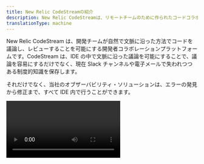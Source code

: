 ```yaml
---
title: New Relic CodeStreamの紹介
description: New Relic CodeStreamは、リモートチームのために作られたコードコラボレーションツールです。
translationType: machine
---
```


New Relic CodeStream は、開発チームが自然で文脈に沿った方法でコードを議論し、レビューすることを可能にする開発者コラボレーションプラットフォームです。CodeStream は、IDE の中で文脈に沿った議論を可能にすることで、議論を容易にするだけでなく、現在 Slack チャンネルや電子メールで失われつつある制度的知識を保存します。

それだけでなく、当社のオブザーバビリティ・ソリューションは、エラーの発見から修正まで、すべて IDE 内で行うことができます。

<Video id="LfH7p76Cvro" type="youtube" />

<figcaption>
  New Relic CodeStream を使用して、IDE
  でのエラーの発見、トラブルシューティング、トリアージを行う方法を簡単に説明しています。(2:27)
</figcaption>

まだお持ちでない方は、 [New Relic の無料アカウント](https://newrelic.com/signup) にサインアップしていただくと、New Relic CodeStream を最大限に活用することができます。

<Callout title="プレビューリリース">
  CodeStream の New Relic One との統合は、当社の米国データセンターの New Relic
  One
  アカウントに限定されたプレビューリリースであり、お客様の使用はプレリリースポリシーに従うものとします。(これは他のすべてのCodeStreamの機能には適用されません)。
</Callout>

## Google ドキュメントへのコメントのようにコードを議論する [#discuss]

コードのブロックを選択して、質問やコメントを入力するだけです。チームメイトは IDE からすぐにディスカッションに参加することができ、オプションで Slack や Microsoft Teams にディスカッションを共有して、チームメイトがチャットクライアントからも参加できるようにすることもできます。

![コードマークを使って、コードの一部にコメントを残す方法をアニメーションで紹介しています。](src/images/DiscussCode1-VSC.gif 'コードマークを使ってコメントを残す方法をご紹介します。')

<figcaption>コードを選択して、コメント追加ボタンをクリックします。</figcaption>

CodeStream は、コードに関するすべてのディスカッションをキャプチャし、コードと一緒に保存することで、会話を文書化します。さらに、コードが変更されると、ブランチをまたいでも、ディスカッションが自動的に再配置されるという魔法のような機能もあります。すべてはあなたの努力を必要としません。

## PR 前のコードレビューで進行中の作業に対するフィードバックが得られる [#feedback]

CodeStream の軽量なフィードバックリクエストは、コミット、プッシュ、プルリクエストなどの手間をかけずに、レポの状態に関わらず、変更点を誰かに見てもらうことができます。

![フィードバックリクエストの使い方をアニメーションで紹介しています。](src/images/FRRequest-VSC.gif 'フィードバックリクエストの使い方')

<figcaption>
  ファイルに変更を加えたら、 **Feedback requests** のセクションで、 **+**
  ボタンをクリックして、その変更に対するフィードバックを要求します。
</figcaption>

チームメイトは、自分の IDE で、ファイルの完全な状況を確認しながら、変更内容を確認することができ、ブランチを切り替えたり、最新のものを引き出すために、現在の作業を中断する必要はありません。

![変化に対するフィードバックの残し方をアニメーションで表現しています。](src/images/FRPerform-VSC.gif 'フィードバックの残し方')

<figcaption>
  変更に関するフィードバック要求に対応するには、コードコメントを使用します。
</figcaption>

CodeStream のフィードバックリクエストはとても簡単なので、開発の最後まで待つのではなく、開発プロセス全体を通して行うことができます。スプリントを開始して数日が経ち、まだコミットされていない作業があるとします。まだコミットしていない作業もあるかもしれません。進行中の作業に対するフィードバックを要求することで、コードのマージが必要になったときのために問題を保存しておくのではなく、早期に問題を特定して解決することができます。

## プルリクエストの作成とレビュー [#prs]

ほとんどの開発チームにとって、開発プロセスの最終段階はプルリクエストです。たとえあなたのチームが CodeStream の [feedback requests](/docs/codestream/how-use-codestream/request-feedback) を、サイクル終了時の PR ベースのコードレビューの単なる前触れではなく、その代わりとして使用することを決定したとしても、IDE の中でプルリクエストを作成し、レビューすることができます。

![プルリクエストの確認方法をアニメーションで表現しています。](src/images/PullRequest-VSC.gif 'プルリクエストをレビューする方法')

<figcaption>
  CodeStreamは、PRで変更されたすべてのファイルのdiffビューを表示します。GitHubと同じように、PRをレビューして承認します。
</figcaption>

## 運用中のコードのパフォーマンスを監視 [#performance-monitoring]

ソフトウェア品質の追求は、コードがマージされただけでは終わりません。CodeStream を New Relic One アカウントに接続すると、New Relic One 上のエラーから IDE にジャンプしたり、CodeStream の Observability セクションでエラーを発見することができます。スタックトレースをナビゲートして問題のあるコードを見つけ、チームメイトと協力して問題を解決します。

![コード内のエラーを確認して対応する方法をアニメーションで説明しています。](src/images/Observability-VSC.gif 'コード内のエラーを確認し、対応する方法。')

<figcaption>
  New Relic CodeStream
  をリポジトリに接続し、コードのパフォーマンスを観察できるようになったら、観察可能性のセクションを使ってエラーを見つけ、チームと協力して解決していきましょう。
</figcaption>

## エラーとその原因の確認 [#errors]

CodeStream と New Relic を接続した後、ワークロードとエラーズインボックスを使って、IDE の問題のあるコードにジャンプします。

![エラーの受信箱エラーのスクリーンショットに、IDEでエラーを確認するためのボタンが付いています。](src/images/error-ide.png 'IDEでエラーを確認するためのボタンが付いた、インボックスのエラーです。')

<figcaption>
  CodeStream をリポジトリに接続し、New Relic One
  と接続するように設定したら、errors inbox を使ってエラーを見つけ、IDE
  でそのエラーにジャンプしたり、エラーを発生させているリポジトリのブランチにジャンプしたりすることができます。
</figcaption>
